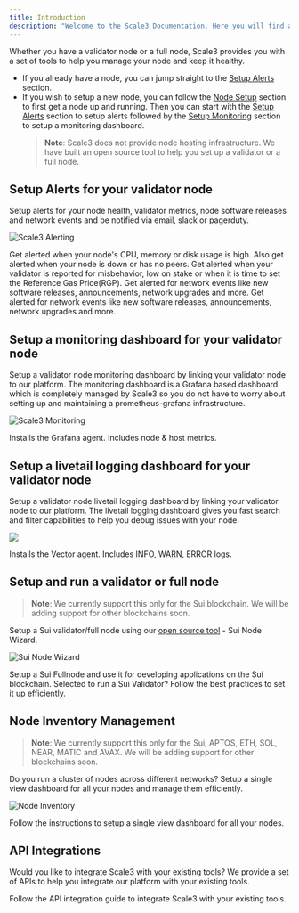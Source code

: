 ```yaml
---
title: Introduction
description: "Welcome to the Scale3 Documentation. Here you will find all the information you need to get started with Scale3."
---
```


Whether you have a validator node or a full node, Scale3 provides you with a set of tools to help you manage your node and keep it healthy.

- If you already have a node, you can jump straight to the [Setup Alerts](#setup-alerts-for-your-validator-node) section.
- If you wish to setup a new node, you can follow the [Node Setup](#setup-and-run-a-validator-or-full-node) section to first get a node up and running. Then you can start with the [Setup Alerts](#setup-alerts-for-your-validator-node) section to setup alerts followed by the [Setup Monitoring](#setup-a-monitoring-dashboard-for-your-validator-node) section to setup a monitoring dashboard.
  > **Note**: Scale3 does not provide node hosting infrastructure. We have built an open source tool to help you set up a validator or a full node.

## Setup Alerts for your validator node

Setup alerts for your node health, validator metrics, node software releases and network events and be notified via email, slack or pagerduty.

![Scale3 Alerting](/images/sui-alerts.png)

<CardGroup cols={2}>
  <Card title="Node health" icon="heart" href="/alerting/node-health">
    Get alerted when your node's CPU, memory or disk usage is high. Also get
    alerted when your node is down or has no peers.
  </Card>
  <Card
    title="Validator metrics"
    icon="signal-bars"
    href="/alerting/validator-metrics"
  >
    Get alerted when your validator is reported for misbehavior, low on stake or
    when it is time to set the Reference Gas Price(RGP).
  </Card>
  <Card
    title="Network intelligence"
    icon="magnifying-glass-chart"
    href="/alerting/network-intelligence"
  >
    Get alerted for network events like new software releases, announcements,
    network upgrades and more.
  </Card>
    <Card
    title="Node updates intelligence"
    icon="download"
    href="/alerting/node-updates-intelligence"
  >
    Get alerted for network events like new software releases, announcements,
    network upgrades and more.
  </Card>
</CardGroup>

## Setup a monitoring dashboard for your validator node

Setup a validator node monitoring dashboard by linking your validator node to our platform. The monitoring dashboard is a Grafana based dashboard which is completely managed by Scale3 so you do not have to worry about setting up and maintaining a prometheus-grafana infrastructure.

![Scale3 Monitoring](/images/sui-grafana.png)


<CardGroup cols={2}>
  <Card
    title="Agent based - Push (Recommended)"
    icon="arrows-rotate"
    href="/monitoring/push-method"
  >
    Installs the Grafana agent. Includes node & host metrics.
  </Card>
</CardGroup>

## Setup a livetail logging dashboard for your validator node

Setup a validator node livetail logging dashboard by linking your validator node to our platform. The livetail logging dashboard gives you fast search and filter capabilities to help you debug issues with your node.

![](/images/logging-flow-instr-6.png)

<CardGroup cols={2}>
  <Card
    title="Agent based"
    icon="arrows-rotate"
    href="/logging/getting-started"
  >
    Installs the Vector agent. Includes INFO, WARN, ERROR logs.
  </Card>
</CardGroup>

## Setup and run a validator or full node

> **Note**: We currently support this only for the Sui blockchain. We will be adding support for other blockchains soon.

Setup a Sui validator/full node using our [open source tool](https://github.com/Scale3-Labs/sui-node-helper) - Sui Node Wizard.

![Sui Node Wizard](/images/sui-node-wizard.png)

<CardGroup cols={2}>
  <Card
    title="Sui Fullnode"
    icon="gear"
    iconType="regular"
    href="/node-setup/sui-wizard/running-a-sui-fullnode"
  >
    Setup a Sui Fullnode and use it for developing applications on the Sui
    blockchain.
  </Card>
  <Card
    title="Sui Validator"
    icon="sack-dollar"
    href="/node-setup/sui-wizard/running-a-sui-validator"
  >
    Selected to run a Sui Validator? Follow the best practices to set it up
    efficiently.
  </Card>
</CardGroup>

## Node Inventory Management

> **Note**: We currently support this only for the Sui, APTOS, ETH, SOL, NEAR, MATIC and AVAX. We will be adding support for other blockchains soon.

Do you run a cluster of nodes across different networks? Setup a single view dashboard for all your nodes and manage them efficiently.

![Node Inventory](/images/inventory.png)

<CardGroup cols={2}>
  <Card
    title="Node Inventory"
    icon="circle-nodes"
    href="/node-inventory/introduction"
  >
    Follow the instructions to setup a single view dashboard for all your nodes.
  </Card>
</CardGroup>

## API Integrations

Would you like to integrate Scale3 with your existing tools? We provide a set of APIs to help you integrate our platform with your existing tools.

<CardGroup cols={2}>
  <Card
    title="API Integration guide"
    icon="code"
    href="/api-integration/introduction"
  >
    Follow the API integration guide to integrate Scale3 with your existing
    tools.
  </Card>
</CardGroup>
